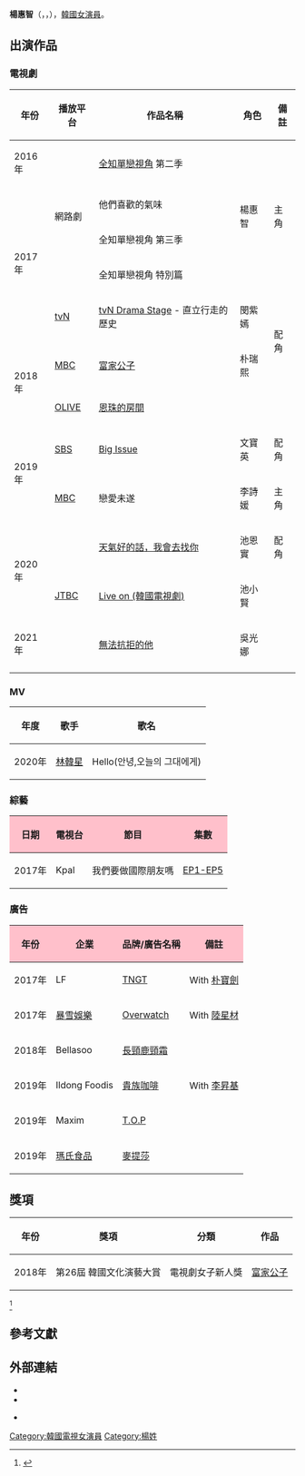 {{藝人
|姓名 = 楊惠智
|類型 = 女演員
|本名 = 
|外文名 = 양혜지
|外文 = 
|羅馬拼音 = Yang Hye Ji
|英文名 =
|其他藝名 = 
|國籍 = {{KOR}}
|出生日期 = {{birth_date_and_age|1996|1|20}}
|語言 = [[韓語|韓語]]
|職業 = [[演員|演員]]
|教育程度 = 上巖中學校<br>弘益師範大學附屬女子高中<br>[[成均館大學|成均館大學]]表演藝術系
|出道作品 = 《[[全知單戀視角|全知單戀視角]]》
| 代表作品 =《[[無法抗拒的他|無法抗拒的他]]》
|出道日期 = 2016年
|活躍年代 = 2016年至今
|唱片公司 = 
|經紀公司 = [[Awesome娛樂|Awesome娛樂]]
|相關團體 = 
|網站 = {{official|http://www.awesomeent.co.kr/portfolio-items/%EC%96%91%ED%98%9C%EC%A7%80/}}
}}

'''楊惠智'''（{{lang-ko|'''양혜지'''}}，{{lang-en|'''Yang Hye Ji'''}}，{{bd|1996年|1月20日|}}），[[韓國|韓國]][[女演員|女演員]]。

== 出演作品 ==
=== 電視劇 ===
{| class="wikitable"
!年份
!播放平台
!作品名稱
!角色
!備註
|-
|2016年
| rowspan="4" |網路劇
|[[全知單戀視角|全知單戀視角]] 第二季
| rowspan="4" |楊惠智
| rowspan="4" |主角
|-
| rowspan="4" |2017年
|他們喜歡的氣味
|-
|全知單戀視角 第三季
|-
|全知單戀視角 特別篇
|-
|[[tvN|tvN]]
|[[tvN_Drama_Stage|tvN Drama Stage]] - 直立行走的歷史
|閔紫嫣
| rowspan="2" |配角
|-
| rowspan="2" |2018年
|[[文化廣播公司|MBC]]
|[[富家公子|富家公子]]
|朴瑞熙
|-
|[[OLIVE_(방송_채널)|OLIVE]]
|[[恩珠的房間|恩珠的房間]]
|
|
|-
| rowspan="2" |2019年
|[[SBS_(韓國)|SBS]]
|[[Big_Issue|Big Issue]]
|文寶英
|配角
|-
|[[文化廣播公司|MBC]]
|戀愛未遂
|李詩媛
|主角
|-
|rowspan=2| 2020年
|rowspan=3| [[JTBC|JTBC]]
|[[天氣好的話，我會去找你|天氣好的話，我會去找你]]
|池恩實
|配角
|-
|[[Live_on_(韓國電視劇)|Live on (韓國電視劇)]]
|池小賢
|
|-
|2021年
|[[無法抗拒的他|無法抗拒的他]]
|吳光娜
|
|-
|}

=== MV ===
{| class="wikitable"
!年度
!歌手
!歌名
|-
|2020年
|[[林韓星_(임한별)|林韓星]]
|Hello(안녕,오늘의 그대에게)
|}

=== 綜藝 ===
{| class="wikitable" width="70%"
!style="background:#FFC0CB"|日期
!style="background:#FFC0CB"|電視台
!style="background:#FFC0CB"|節目
!style="background:#FFC0CB"|集數
|-
| 2017年 || Kpal || 我們要做國際朋友嗎 || [https://www.youtube.com/playlist?list=PLHrw5JRtx85do1BlHWbtca6jyBYDrJXTJ EP1-EP5] {{Wayback|url=https://www.youtube.com/playlist?list=PLHrw5JRtx85do1BlHWbtca6jyBYDrJXTJ |date=20210814212902 }}
|}

=== 廣告 ===
{| class="wikitable" width="70%"
!style="background:#FFC0CB"|年份
!style="background:#FFC0CB"|企業
!style="background:#FFC0CB"|品牌/廣告名稱
!style="background:#FFC0CB"|備註
|-
| 2017年 || LF || [https://www.youtube.com/watch?v=HIczv3to-CE TNGT] {{Wayback|url=https://www.youtube.com/watch?v=HIczv3to-CE |date=20210813092818 }} || With [[朴寶劍|朴寶劍]] 
|-
| 2017年 || [[暴雪娛樂|暴雪娛樂]] || [https://www.youtube.com/watch?v=nheUu14PSNQ Overwatch] {{Wayback|url=https://www.youtube.com/watch?v=nheUu14PSNQ |date=20210813094033 }} || With [[陸星材|陸星材]] 
|-
| 2018年 || Bellasoo || [https://www.youtube.com/watch?v=KtjPUKEVmX4 長頸鹿頸霜] {{Wayback|url=https://www.youtube.com/watch?v=KtjPUKEVmX4 |date=20210813094058 }} ||
|-
| 2019年 || Ildong Foodis || [https://www.youtube.com/watch?v=fR5VdK-BrYQ 貴族咖啡] {{Wayback|url=https://www.youtube.com/watch?v=fR5VdK-BrYQ |date=20210813094029 }} || With [[李昇基|李昇基]] 
|-
| 2019年 || Maxim || [https://www.youtube.com/watch?v=EXiL9lkqJKc T.O.P] {{Wayback|url=https://www.youtube.com/watch?v=EXiL9lkqJKc |date=20210827065408 }} || 
|-
| 2019年 || [[瑪氏食品|瑪氏食品]] || [https://www.youtube.com/watch?v=k-izHZvKkWQ 麥提莎] {{Wayback|url=https://www.youtube.com/watch?v=k-izHZvKkWQ |date=20210813094039 }} ||
|}

== 獎項 ==
{| class="wikitable"
!年份
!獎項
!分類
!作品
|-
|2018年
|第26屆 韓國文化演藝大賞
|電視劇女子新人獎
|[[富家公子|富家公子]]
|}
<ref>{{cite web |author1=namu.wiki |title=양혜지 |url=https://namu.wiki/w/%EC%96%91%ED%98%9C%EC%A7%80 |website=양혜지 |publisher=namu.wiki |accessdate=2020-08-17 |archive-date=2020-06-25 |archive-url=https://web.archive.org/web/20200625071948/https://namu.wiki/w/%EC%96%91%ED%98%9C%EC%A7%80 |dead-url=no }}</ref>

==參考文獻==
{{Reflist|2}}

==外部連結==
*{{official|http://www.awesomeent.co.kr/portfolio-items/%EC%96%91%ED%98%9C%EC%A7%80/}}{{ko}}
*{{Url|http://cafe.daum.net/hyejispasture|楊惠智的官方Daum Cafe}}{{ko}}
* {{instagram|hazzisss}} {{ko}}

{{Awesome娛樂}}

[[Category:韓國電視女演員|Category:韓國電視女演員]]
[[Category:楊姓|Category:楊姓]]